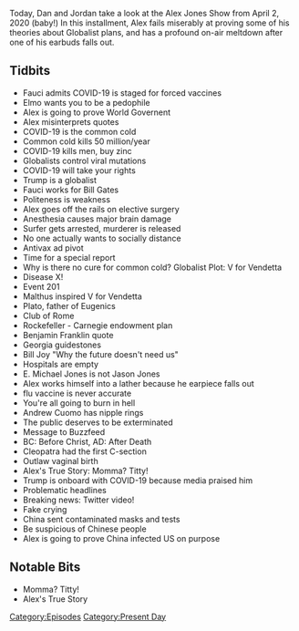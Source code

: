 {{Episode
    | title           = April 2, 2020
    | caption         = [https://knowledgefight.libsyn.com/knowledge-fight-april-2-2020 Listen to this episode on Libsyn]
    | episodeNumber   = 416
    | length          = 02:23:09
    | airDate         = April 6, 2020
    | coverageDate    = April 2, 2020
    | episodeType     = [[:Category:Present Day|Present Day]]
    | appearance      = [[Anthony Fauci]], [[Bill Gates]], [[Thomas Robert Malthus]], [[Plato]], [[Bill Joy]], [[E. Michael Jones]], [[Jason Jones]], [[Andrew Cuomo]]
    | previousEpisode = [[415: April 1, 2020]]
    | nextEpisode     = [[417: April 5, 2020]]
}}

{{Stub}}

Today, Dan and Jordan take a look at the Alex Jones Show from April 2, 2020 (baby!) In this installment, Alex fails miserably at proving some of his theories about Globalist plans, and has a profound on-air meltdown after one of his earbuds falls out.

==Tidbits==

*Fauci admits COVID-19 is staged for forced vaccines
*Elmo wants you to be a pedophile
*Alex is going to prove World Governent
*Alex misinterprets quotes
*COVID-19 is the common cold
*Common cold kills 50 million/year
*COVID-19 kills men, buy zinc
*Globalists control viral mutations
*COVID-19 will take your rights
*Trump is a globalist
*Fauci works for Bill Gates
*Politeness is weakness
*Alex goes off the rails on elective surgery
*Anesthesia causes major brain damage
*Surfer gets arrested, murderer is released
*No one actually wants to socially distance
*Antivax ad pivot
*Time for a special report
*Why is there no cure for common cold? Globalist Plot: V for Vendetta
*Disease X!
*Event 201
*Malthus inspired V for Vendetta
*Plato, father of Eugenics
*Club of Rome
*Rockefeller - Carnegie endowment plan
*Benjamin Franklin quote
*Georgia guidestones
*Bill Joy "Why the future doesn't need us"
*Hospitals are empty
*E. Michael Jones is not Jason Jones
*Alex works himself into a lather because he earpiece falls out
*flu vaccine is never accurate
*You're all going to burn in hell
*Andrew Cuomo has nipple rings
*The public deserves to be exterminated
*Message to Buzzfeed
*BC: Before Christ, AD: After Death
*Cleopatra had the first C-section
*Outlaw vaginal birth
*Alex's True Story: Momma? Titty!
*Trump is onboard with COVID-19 because media praised him
*Problematic headlines
*Breaking news: Twitter video!
*Fake crying
*China sent contaminated masks and tests
*Be suspicious of Chinese people
*Alex is going to prove China infected US on purpose

==Notable Bits==

*Momma? Titty!
*Alex's True Story

[[Category:Episodes]]
[[Category:Present Day]]
